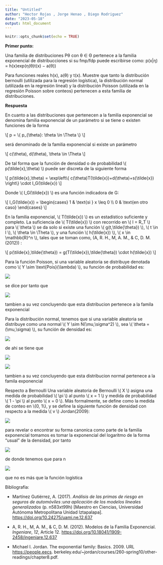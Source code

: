 ```yaml
---
title: "Untitled"
author: "Hector Rojas , Jorge Henao , Diego Rodriguez"
date: "2023-05-18"
output: html_document
---
```


```r
knitr::opts_chunk$set(echo = TRUE)
```

**Primer punto:**

Una familia de distribuciones Pθ con θ ∈ Θ pertenece a la familia exponencial de distribucciones si su fmp/fdp puede escribirse como: p(x\|η) = h(x)exp(η(θ)t(x) − a(θ))

Para funciones reales h(x), a(θ) y t(x). Muestre que tanto la distribución bernoulli (utilizada para la regresión logística), la distribución normal (utilizada en la regresión lineal) y la distribución Poisson (utilizada en la regresión Poisson sobre conteos) pertenecen a esta familia de distribuciones.

**Respuesta**

En cuanto a las distribuciones que pertenecen a la familia exponencial se denomina familia exponencial de un parámetro si se tiene o existen funciones de la forma

\\[ p = \\{ p\_{\\theta}: \\theta \\in \\Theta \\} \\]

será denominado de la familia exponencial si existe un parámetro

\\[ c(\\theta), d(\\theta), \\theta \\in \\Theta \\]

De tal forma que la función de densidad o de probabilidad \\( p(\\tilde{x},\\theta) \\) puede ser discreta de la siguiente forma

\\[ p(\\tilde{x},\\theta) = \\exp\\left\\{ c(\\theta)T(\\tilde{x})+d(\\theta)+s(\\tilde{x}) \\right\\} \\cdot I_G(\\tilde{x}) \\]

Donde \\( I_G(\\tilde{x}) \\) es una función indicadora de G:

\\[ I_G(\\tilde{x}) = \\begin{cases} 1 & \\text{si } x \\leq 0 \\\\ 0 & \\text{en otro caso} \\end{cases} \\]

En la familia exponencial, \\( T(\\tilde{x}) \\) es un estadístico suficiente y completo. La suficiencia de \\( T(\\tilde{x}) \\) con recorrido en \\( I = R_T \\) para \\( \\theta \\) se da solo si existe una función \\( g(t,\\tilde{\\theta}) \\), \\( t \\in I \\), \\( \\theta \\in \\Theta \\), y una función \\( h(\\tilde{x}) \\), \\( x \\in \\mathbb{R}\^n \\), tales que se toman como, (A, R. H., M, A. M., & C, D. M. (2012)) :

\\[ p(\\tilde{x},\\tilde{\\theta}) = g(T(\\tilde{x}),\\tilde{\\theta}) \\cdot h(\\tilde{x}) \\]

Para la función Poisson, si una variable aleatoria se distribuye denotada como \\( Y \\sim \\text{Pois}(\\lambda) \\), su función de probabilidad es:

![](imagen_5.png)

se dice por tanto que

![](imagen_6.png)

tambien a su vez concluyendo que esta distribucion pertenece a la famila exponencial

Para la distribución normal, tenemos que si una variable aleatoria se distribuye como una normal \\( Y \\sim N(\\mu,\\sigma\^2) \\), sea \\( \\theta = (\\mu,\\sigma) \\), su función de densidad es:

![](imagen_7.png)

de ahi se tiene que

![](imagen_8.png)

![](imagen_9.png)

tambien a su vez concluyendo que esta distribucion normal pertenece a la famila exponencial

Respecto a Bernoulli Una variable aleatoria de Bernoulli \\( X \\) asigna una medida de probabilidad \\( \\pi \\) al punto \\( x = 1 \\) y medida de probabilidad \\( 1 - \\pi \\) al punto \\( x = 0 \\). Más formalmente, se define como la medida de conteo en \\{0, 1\\}, y se define la siguiente función de densidad con respecto a la medida \\( v \\) Jordan(2009):

![](imagen_10.png)

para revelar o encontrar su forma canonica como parte de la familia exponencial tomamos es tomar la exponencial del logaritmo de la forma "usual" de la densidad, por tanto

![](imagen_11.png)

de donde tenemos que para n

![](imagen_12.png)

que no es más que la función logística

Bibliografia:

-   Martínez Gutiérrez, A. (2017). *Análisis de las primas de riesgo en seguros de automóviles :una aplicación de los modelos lineales generalizados* (p. n583xt99h) [Maestro en Ciencias, Universidad Autónoma Metropolitana Unidad Iztapalapa]. [https://doi.org/10.24275/uami.n](https://doi.org/10.24275/uami.n583xt99h)[e.12.637](https://doi.org/10.18041/1909-2458/ingeniare.12.637)

-   A, R. H., M, A. M., & C, D. M. (2012). Modelos de la Familia Exponencial. *Ingeniare*, *12*, Article 12. <https://doi.org/10.18041/1909-2458/ingeniare.12.637>

-   Michael I. Jordan. The exponential family: Basics. 2009. URL <https://people.eecs>. berkeley.edu/\~jordan/courses/260-spring10/other-readings/chapter8.pdf.
